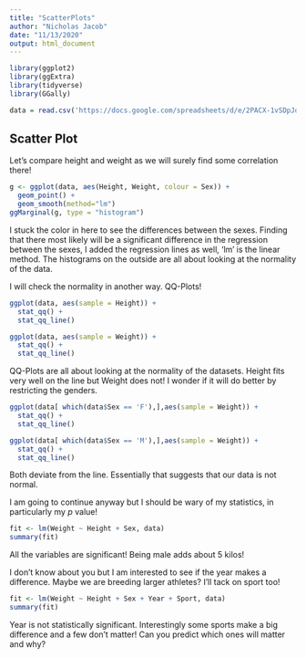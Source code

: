 ```yaml
---
title: "ScatterPlots"
author: "Nicholas Jacob"
date: "11/13/2020"
output: html_document
---
```


```r
library(ggplot2)
library(ggExtra)
library(tidyverse)
library(GGally)

data = read.csv('https://docs.google.com/spreadsheets/d/e/2PACX-1vSDpJqmVSks0f4vLzzcmcTfPJ8TSu4ziCNpTFy_fIY6LibZksRXzCfJYXj9qZd4NiofejxoYSkmLMwu/pub?output=csv')

```

## Scatter Plot

Let's compare height and weight as we will surely find some correlation there!

```r
g <- ggplot(data, aes(Height, Weight, colour = Sex)) + 
  geom_point() +
  geom_smooth(method="lm")
ggMarginal(g, type = "histogram")
```

I stuck the color in here to see the differences between the sexes.  Finding that there most likely will be a significant difference in the regression between the sexes, I added the regression lines as well, 'lm' is the linear method.  The histograms on the outside are all about looking at the normality of the data. 

I will check the normality in another way.  QQ-Plots!

```r
ggplot(data, aes(sample = Height)) + 
  stat_qq() +
  stat_qq_line()
```
```r
ggplot(data, aes(sample = Weight)) + 
  stat_qq() +
  stat_qq_line()
```
QQ-Plots are all about looking at the normality of the datasets.  Height fits very well on the line but Weight does not!  I wonder if it will do better by restricting the genders.
```r
ggplot(data[ which(data$Sex == 'F'),],aes(sample = Weight)) +
  stat_qq() +
  stat_qq_line()
```

```r
ggplot(data[ which(data$Sex == 'M'),],aes(sample = Weight)) +
  stat_qq() +
  stat_qq_line()
```

Both deviate from the line.  Essentially that suggests that our data is not normal.

I am going to continue anyway but I should be wary of my statistics, in particularly my $p$ value!

```r
fit <- lm(Weight ~ Height + Sex, data)
summary(fit)
```
All the variables are significant!  Being male adds about 5 kilos!


I don't know about you but I am interested to see if the year makes a difference.  Maybe we are breeding larger athletes?  I'll tack on sport too!
```r
fit <- lm(Weight ~ Height + Sex + Year + Sport, data)
summary(fit)
```

Year is not statistically significant.  Interestingly some sports make a big difference and a few don't matter!  Can you predict which ones will matter and why?
